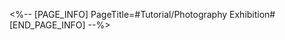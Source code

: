 <%-- [PAGE_INFO]
PageTitle=#Tutorial/Photography Exhibition#
[END_PAGE_INFO] --%>
{{Tutorial
|sort      = 831001
|title     = Photography Exhibition
|subtitle  = 
|type      = Adventure
|about     = 
|image1    = Tutorial Photography Exhibition 1.png{{subst:void|<!--$UPLOAD:<<SpriteOutput/TutorialPic/TutorialPage_831001.png>-<Tutorial Photography Exhibition 1.png>-<Tutorial Files>>-->}}
|text1     = Trailblazer and March 7th need to gather {{Color|h|nobold=1|inspiration}} based on the exhibition's {{Color|h|nobold=1|daily theme}} and take corresponding {{Color|h|nobold=1|photos}}. Then, they will name the photo, upload it, and receive feedback from Mr. Reca and the viewers.
}}